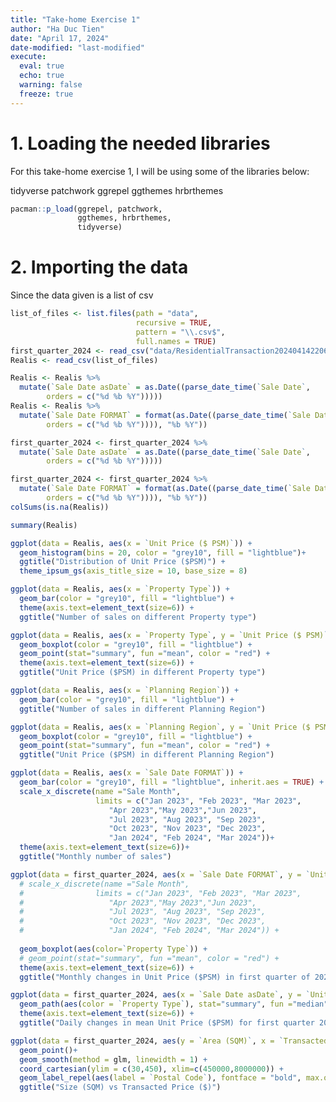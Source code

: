 ```yaml
---
title: "Take-home Exercise 1"
author: "Ha Duc Tien"
date: "April 17, 2024"
date-modified: "last-modified"
execute: 
  eval: true
  echo: true
  warning: false
  freeze: true
---
```


# 1. Loading the needed libraries

For this take-home exercise 1, I will be using some of the libraries below:

tidyverse patchwork ggrepel ggthemes hrbrthemes

```r
pacman::p_load(ggrepel, patchwork, 
               ggthemes, hrbrthemes,
               tidyverse) 
```

# 2. Importing the data

Since the data given is a list of csv 
```r
list_of_files <- list.files(path = "data",
                            recursive = TRUE,
                            pattern = "\\.csv$",
                            full.names = TRUE)
first_quarter_2024 <- read_csv("data/ResidentialTransaction20240414220633.csv")
Realis <- read_csv(list_of_files)
```

```r

Realis <- Realis %>% 
  mutate(`Sale Date asDate` = as.Date((parse_date_time(`Sale Date`, 
        orders = c("%d %b %Y")))))
Realis <- Realis %>% 
  mutate(`Sale Date FORMAT` = format(as.Date((parse_date_time(`Sale Date`, 
        orders = c("%d %b %Y")))), "%b %Y"))

first_quarter_2024 <- first_quarter_2024 %>% 
  mutate(`Sale Date asDate` = as.Date((parse_date_time(`Sale Date`, 
        orders = c("%d %b %Y")))))

first_quarter_2024 <- first_quarter_2024 %>% 
  mutate(`Sale Date FORMAT` = format(as.Date((parse_date_time(`Sale Date`, 
        orders = c("%d %b %Y")))), "%b %Y"))
colSums(is.na(Realis))
```

```r
summary(Realis)
```

```r
ggplot(data = Realis, aes(x = `Unit Price ($ PSM)`)) +
  geom_histogram(bins = 20, color = "grey10", fill = "lightblue")+
  ggtitle("Distribution of Unit Price ($PSM)") +
  theme_ipsum_gs(axis_title_size = 10, base_size = 8)
```

```r
ggplot(data = Realis, aes(x = `Property Type`)) + 
  geom_bar(color = "grey10", fill = "lightblue") + 
  theme(axis.text=element_text(size=6)) +
  ggtitle("Number of sales on different Property type")

ggplot(data = Realis, aes(x = `Property Type`, y = `Unit Price ($ PSM)`)) +
  geom_boxplot(color = "grey10", fill = "lightblue") + 
  geom_point(stat="summary", fun ="mean", color = "red") +
  theme(axis.text=element_text(size=6)) +
  ggtitle("Unit Price ($PSM) in different Property type")
```

```r
ggplot(data = Realis, aes(x = `Planning Region`)) +
  geom_bar(color = "grey10", fill = "lightblue") +
  ggtitle("Number of sales in different Planning Region")
```

```r
ggplot(data = Realis, aes(x = `Planning Region`, y = `Unit Price ($ PSM)`)) +
  geom_boxplot(color = "grey10", fill = "lightblue") + 
  geom_point(stat="summary", fun ="mean", color = "red") +
  ggtitle("Unit Price ($PSM) in different Planning Region")
```

```r
ggplot(data = Realis, aes(x = `Sale Date FORMAT`)) +
  geom_bar(color = "grey10", fill = "lightblue", inherit.aes = TRUE) +
  scale_x_discrete(name ="Sale Month", 
                   limits = c("Jan 2023", "Feb 2023", "Mar 2023", 
                      "Apr 2023","May 2023","Jun 2023", 
                      "Jul 2023", "Aug 2023", "Sep 2023",
                      "Oct 2023", "Nov 2023", "Dec 2023", 
                      "Jan 2024", "Feb 2024", "Mar 2024"))+
  theme(axis.text=element_text(size=6))+
  ggtitle("Monthly number of sales")
```

```r
ggplot(data = first_quarter_2024, aes(x = `Sale Date FORMAT`, y = `Unit Price ($ PSM)`)) +
  # scale_x_discrete(name ="Sale Month", 
  #                limits = c("Jan 2023", "Feb 2023", "Mar 2023", 
  #                   "Apr 2023","May 2023","Jun 2023", 
  #                   "Jul 2023", "Aug 2023", "Sep 2023",
  #                   "Oct 2023", "Nov 2023", "Dec 2023", 
  #                   "Jan 2024", "Feb 2024", "Mar 2024")) +
  
  geom_boxplot(aes(color=`Property Type`)) + 
  # geom_point(stat="summary", fun ="mean", color = "red") +
  theme(axis.text=element_text(size=6)) +
  ggtitle("Monthly changes in Unit Price ($PSM) in first quarter of 2024")
```


```r
ggplot(data = first_quarter_2024, aes(x = `Sale Date asDate`, y = `Unit Price ($ PSM)`)) +
  geom_path(aes(color = `Property Type`), stat="summary", fun ="median", size=0.6) +
  theme(axis.text=element_text(size=6)) +
  ggtitle("Daily changes in mean Unit Price ($PSM) for first quarter 2024")
```

```r
ggplot(data = first_quarter_2024, aes(y = `Area (SQM)`, x = `Transacted Price ($)`)) +
  geom_point()+
  geom_smooth(method = glm, linewidth = 1) +
  coord_cartesian(ylim = c(30,450), xlim=c(450000,8000000)) +
  geom_label_repel(aes(label = `Postal Code`), fontface = "bold", max.overlaps = 6) +
  ggtitle("Size (SQM) vs Transacted Price ($)")
```
